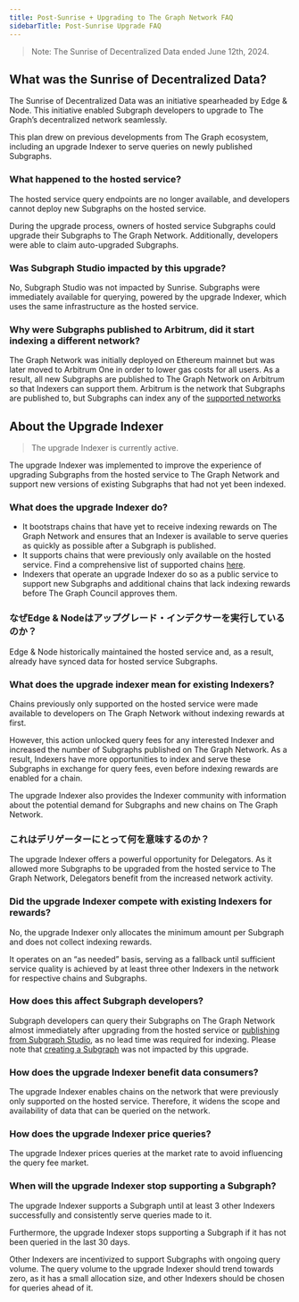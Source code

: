 ```yaml
---
title: Post-Sunrise + Upgrading to The Graph Network FAQ
sidebarTitle: Post-Sunrise Upgrade FAQ
---
```


> Note: The Sunrise of Decentralized Data ended June 12th, 2024.

## What was the Sunrise of Decentralized Data?

The Sunrise of Decentralized Data was an initiative spearheaded by Edge & Node. This initiative enabled Subgraph developers to upgrade to The Graph’s decentralized network seamlessly.

This plan drew on previous developments from The Graph ecosystem, including an upgrade Indexer to serve queries on newly published Subgraphs.

### What happened to the hosted service?

The hosted service query endpoints are no longer available, and developers cannot deploy new Subgraphs on the hosted service.

During the upgrade process, owners of hosted service Subgraphs could upgrade their Subgraphs to The Graph Network. Additionally, developers were able to claim auto-upgraded Subgraphs.

### Was Subgraph Studio impacted by this upgrade?

No, Subgraph Studio was not impacted by Sunrise. Subgraphs were immediately available for querying, powered by the upgrade Indexer, which uses the same infrastructure as the hosted service.

### Why were Subgraphs published to Arbitrum, did it start indexing a different network?

The Graph Network was initially deployed on Ethereum mainnet but was later moved to Arbitrum One in order to lower gas costs for all users. As a result, all new Subgraphs are published to The Graph Network on Arbitrum so that Indexers can support them. Arbitrum is the network that Subgraphs are published to, but Subgraphs can index any of the [supported networks](/supported-networks/)

## About the Upgrade Indexer

> The upgrade Indexer is currently active.

The upgrade Indexer was implemented to improve the experience of upgrading Subgraphs from the hosted service to The Graph Network and support new versions of existing Subgraphs that had not yet been indexed.

### What does the upgrade Indexer do?

- It bootstraps chains that have yet to receive indexing rewards on The Graph Network and ensures that an Indexer is available to serve queries as quickly as possible after a Subgraph is published.
- It supports chains that were previously only available on the hosted service. Find a comprehensive list of supported chains [here](/supported-networks/).
- Indexers that operate an upgrade Indexer do so as a public service to support new Subgraphs and additional chains that lack indexing rewards before The Graph Council approves them.

### なぜEdge & Nodeはアップグレード・インデクサーを実行しているのか？

Edge & Node historically maintained the hosted service and, as a result, already have synced data for hosted service Subgraphs.

### What does the upgrade indexer mean for existing Indexers?

Chains previously only supported on the hosted service were made available to developers on The Graph Network without indexing rewards at first.

However, this action unlocked query fees for any interested Indexer and increased the number of Subgraphs published on The Graph Network. As a result, Indexers have more opportunities to index and serve these Subgraphs in exchange for query fees, even before indexing rewards are enabled for a chain.

The upgrade Indexer also provides the Indexer community with information about the potential demand for Subgraphs and new chains on The Graph Network.

### これはデリゲーターにとって何を意味するのか？

The upgrade Indexer offers a powerful opportunity for Delegators. As it allowed more Subgraphs to be upgraded from the hosted service to The Graph Network, Delegators benefit from the increased network activity.

### Did the upgrade Indexer compete with existing Indexers for rewards?

No, the upgrade Indexer only allocates the minimum amount per Subgraph and does not collect indexing rewards.

It operates on an “as needed” basis, serving as a fallback until sufficient service quality is achieved by at least three other Indexers in the network for respective chains and Subgraphs.

### How does this affect Subgraph developers?

Subgraph developers can query their Subgraphs on The Graph Network almost immediately after upgrading from the hosted service or [publishing from Subgraph Studio](/subgraphs/developing/publishing/publishing-a-subgraph/), as no lead time was required for indexing. Please note that [creating a Subgraph](/developing/creating-a-subgraph/) was not impacted by this upgrade.

### How does the upgrade Indexer benefit data consumers?

The upgrade Indexer enables chains on the network that were previously only supported on the hosted service. Therefore, it widens the scope and availability of data that can be queried on the network.

### How does the upgrade Indexer price queries?

The upgrade Indexer prices queries at the market rate to avoid influencing the query fee market.

### When will the upgrade Indexer stop supporting a Subgraph?

The upgrade Indexer supports a Subgraph until at least 3 other Indexers successfully and consistently serve queries made to it.

Furthermore, the upgrade Indexer stops supporting a Subgraph if it has not been queried in the last 30 days.

Other Indexers are incentivized to support Subgraphs with ongoing query volume. The query volume to the upgrade Indexer should trend towards zero, as it has a small allocation size, and other Indexers should be chosen for queries ahead of it.
